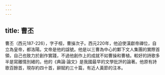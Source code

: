 ```yaml
---
---
---
```

title: 曹丕
---



曹丕（西元187-226），字子桓，曹操次子。西元220年，他迫使漢獻帝禪位，自立為皇帝，都洛陽。文帝是他的諡號。他是以三曹為中心的鄴下文人集團的實際首領，自己也致力於創作實踐，不過他創作上的成就不如曹操和曹植。較好的詩歌多半是寫離情別緒的。他的《典論·論文》是我國最早的文學批評的論著。他原有詩歌百餘首，現存約四十首，辭賦約三十篇，有近人黃節的注本。
